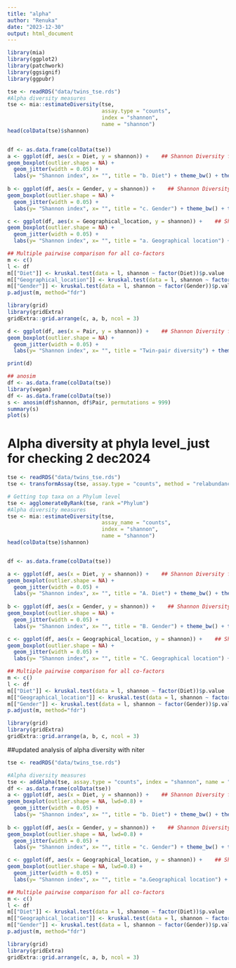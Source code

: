 ```yaml
---
title: "alpha"
author: "Renuka"
date: "2023-12-30"
output: html_document
---
```


```r
library(mia)
library(ggplot2)
library(patchwork)
library(ggsignif)
library(ggpubr)

tse <- readRDS("data/twins_tse.rds")
#Alpha diversity measures
tse <- mia::estimateDiversity(tse, 
                              assay.type = "counts",
                              index = "shannon", 
                              name = "shannon")
head(colData(tse)$shannon)


df <- as.data.frame(colData(tse))
a <- ggplot(df, aes(x = Diet, y = shannon)) +    ## Shannon Diversity for Diet
geom_boxplot(outlier.shape = NA) + 
  geom_jitter(width = 0.05) + 
  labs(y= "Shannon index", x= "", title = "b. Diet") + theme_bw() + theme(text = element_text(size = 15), axis.text = element_text(size = 13), axis.title = element_text(size = 12)) #+ geom_bracket(xmin = "Mixed", xmax= "Vegetarian", y.position = 2.2,label = "0.40") #+ geom_signif(comparisons = list(c("Mixed", "Vegetarian")), map_signif_level = FALSE, na.rm = TRUE)
  
b <- ggplot(df, aes(x = Gender, y = shannon)) +    ## Shannon Diversity for Gender
geom_boxplot(outlier.shape = NA) + 
  geom_jitter(width = 0.05) + 
  labs(y= "Shannon index", x= "", title = "c. Gender") + theme_bw() + theme(text = element_text(size = 15), axis.text = element_text(size = 13), axis.title = element_text(size = 12)) #+ geom_bracket(xmin = "Female", xmax= "Male", y.position = 2.2,label = "0.95") #+ geom_signif(comparisons = list(c("Male", "Female")), map_signif_level = FALSE, na.rm = TRUE)

c <- ggplot(df, aes(x = Geographical_location, y = shannon)) +    ## Shannon Diversity for location
geom_boxplot(outlier.shape = NA) + 
  geom_jitter(width = 0.05) + 
  labs(y= "Shannon index", x= "", title = "a. Geographical location") + theme_bw() + theme(text = element_text(size = 15), axis.text = element_text(size = 13), axis.title = element_text(size = 17)) + geom_bracket(xmin = "Ahmednagar", xmax= "Pune", y.position = 2.0,label = "0.05")#+ geom_signif(comparisons = list(c("Ahmednagar", "Pune"), c("Pune","Nashik"), c("Nashik", "Ahmednagar")), map_signif_level = FALSE, na.rm = TRUE)

## Multiple pairwise comparison for all co-factors
m <- c()
l <- df
m[["Diet"]] <- kruskal.test(data = l, shannon ~ factor(Diet))$p.value
m[["Geographical_location"]] <- kruskal.test(data = l, shannon ~ factor(Geographical_location))$p.value
m[["Gender"]] <- kruskal.test(data = l, shannon ~ factor(Gender))$p.value
p.adjust(m, method="fdr")

library(grid)
library(gridExtra)
gridExtra::grid.arrange(c, a, b, ncol = 3)

d <- ggplot(df, aes(x = Pair, y = shannon)) +    ## Shannon Diversity for twin pair (between)
geom_boxplot(outlier.shape = NA) + 
  geom_jitter(width = 0.05) + 
  labs(y= "Shannon index", x= "", title = "Twin-pair diversity") + theme_bw() + theme(text = element_text(size = 13), axis.text = element_text(size = 10), axis.title = element_text(size = 12)) + geom_signif(comparisons = list(c("Twin1", "Twin2"), c("Twin1", "Twin9"), c("Twin3", "Twin4")), map_signif_level = FALSE, na.rm = TRUE)

print(d)

## anosim
df <- as.data.frame(colData(tse))
library(vegan)
df <- as.data.frame(colData(tse))
s <- anosim(df$shannon, df$Pair, permutations = 999)
summary(s)
plot(s)
```


# Alpha diversity at phyla level_just for checking 2 dec2024

```r
tse <- readRDS("data/twins_tse.rds")
tse <- transformAssay(tse, assay.type = "counts", method = "relabundance")

# Getting top taxa on a Phylum level
tse <- agglomerateByRank(tse, rank ="Phylum")
#Alpha diversity measures
tse <- mia::estimateDiversity(tse, 
                              assay_name = "counts",
                              index = "shannon", 
                              name = "shannon")
head(colData(tse)$shannon)


df <- as.data.frame(colData(tse))

a <- ggplot(df, aes(x = Diet, y = shannon)) +    ## Shannon Diversity for Diet
geom_boxplot(outlier.shape = NA) + 
  geom_jitter(width = 0.05) + 
  labs(y= "Shannon index", x= "", title = "A. Diet") + theme_bw() + theme(text = element_text(size = 25), axis.text = element_text(size = 20), axis.title = element_text(size = 20))
  
b <- ggplot(df, aes(x = Gender, y = shannon)) +    ## Shannon Diversity for Gender
geom_boxplot(outlier.shape = NA) + 
  geom_jitter(width = 0.05) + 
  labs(y= "Shannon index", x= "", title = "B. Gender") + theme_bw() + theme(text = element_text(size = 25), axis.text = element_text(size = 20), axis.title = element_text(size = 20))

c <- ggplot(df, aes(x = Geographical_location, y = shannon)) +    ## Shannon Diversity for location
geom_boxplot(outlier.shape = NA) + 
  geom_jitter(width = 0.05) + 
  labs(y= "Shannon index", x= "", title = "C. Geographical location") + theme_bw() + theme(text = element_text(size = 23), axis.text = element_text(size = 20), axis.title = element_text(size = 20))  + geom_signif(comparisons = list(c("Ahmednagar", "Pune")), map_signif_level = FALSE, na.rm = TRUE) + geom_signif(comparisons = list(c("Ahmednagar", "Pune"), c("Pune","Nashik"), c("Nashik", "Ahmednagar")), map_signif_level = FALSE, na.rm = TRUE)

## Multiple pairwise comparison for all co-factors
m <- c()
l <- df
m[["Diet"]] <- kruskal.test(data = l, shannon ~ factor(Diet))$p.value
m[["Geographical_location"]] <- kruskal.test(data = l, shannon ~ factor(Geographical_location))$p.value
m[["Gender"]] <- kruskal.test(data = l, shannon ~ factor(Gender))$p.value
p.adjust(m, method="fdr")

library(grid)
library(gridExtra)
gridExtra::grid.arrange(a, b, c, ncol = 3)
```
##updated analysis of alpha diversity with niter

```r
tse <- readRDS("data/twins_tse.rds")

#Alpha diversity measures
tse <- addAlpha(tse, assay.type = "counts", index = "shannon", name = "shannon", sample = min(colSums(assay(tse, "counts")), na.rm = TRUE), niter=10)
df <- as.data.frame(colData(tse))
a <- ggplot(df, aes(x = Diet, y = shannon)) +    ## Shannon Diversity for Diet
geom_boxplot(outlier.shape = NA, lwd=0.8) + 
  geom_jitter(width = 0.05) + 
  labs(y= "Shannon index", x= "", title = "b. Diet") + theme_bw() + theme(text = element_text(size = 25), axis.text = element_text(size = 20), axis.title = element_text(size = 20))
  
b <- ggplot(df, aes(x = Gender, y = shannon)) +    ## Shannon Diversity for Gender
geom_boxplot(outlier.shape = NA, lwd=0.8) + 
  geom_jitter(width = 0.05) + 
  labs(y= "Shannon index", x= "", title = "c. Gender") + theme_bw() + theme(text = element_text(size = 25), axis.text = element_text(size = 20), axis.title = element_text(size = 20), axis.title.x = element_text(size = 30)) 

c <- ggplot(df, aes(x = Geographical_location, y = shannon)) +    ## Shannon Diversity for location
geom_boxplot(outlier.shape = NA, lwd=0.8) + 
  geom_jitter(width = 0.05) + 
  labs(y= "Shannon index", x= "", title = "a.Geographical location") + theme_bw() + theme(text = element_text(size = 23), axis.text = element_text(size = 20), axis.title = element_text(size = 20))  + geom_bracket(xmin = "Ahmednagar", xmax= "Pune", y.position = 1.9,label = "0.06") #geom_signif(comparisons = list(c("Ahmednagar", "Pune")), map_signif_level =TRUE, na.rm = TRUE) #+ geom_signif(comparisons = list(c("Ahmednagar", "Pune"), c("Pune","Nashik"), c("Nashik", "Ahmednagar")), map_signif_level = FALSE, na.rm = TRUE)

## Multiple pairwise comparison for all co-factors
m <- c()
l <- df
m[["Diet"]] <- kruskal.test(data = l, shannon ~ factor(Diet))$p.value
m[["Geographical_location"]] <- kruskal.test(data = l, shannon ~ factor(Geographical_location))$p.value
m[["Gender"]] <- kruskal.test(data = l, shannon ~ factor(Gender))$p.value
p.adjust(m, method="fdr")

library(grid)
library(gridExtra)
gridExtra::grid.arrange(c, a, b, ncol = 3)
```
